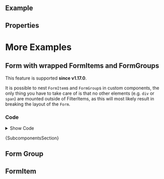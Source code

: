 
<Meta of={ComponentStories} />

<DocsHeader since="0.7.0" />

<br />

## Example

<Canvas of={ComponentStories.Default} />

## Properties

<ControlsWithNote of={ComponentStories.Default} />

# More Examples

## Form with wrapped FormItems and FormGroups

This feature is supported **since v1.17.0**.

It is possible to nest `FormItem`s and `FormGroup`s in custom components, the only thing you have to take care of is that no other elements (e.g. `div` or `span`) are mounted outside of FilterItems, as this will most likely result in breaking the layout of the `Form`.

<Canvas of={ComponentStories.FormWithCustomComponents} sourceState="none" />

### Code

<details>

<summary>Show Code</summary>

```jsx
const CustomComponent = ({ children }) => {
  return <>{children}</>;
};

const CustomComponent2 = () => {
  return (
    <CustomComponent>
      <FormGroup titleText="Group 1 inside custom component2">
        <CustomComponent>
          <FormItem label="FormItem 1 within group">
            <Input />
          </FormItem>
          <FormItem label="FormItem 2 within group">
            <Input />
          </FormItem>
        </CustomComponent>
      </FormGroup>
      <FormGroup titleText="Group 2 inside custom component2">
        <FormItem label="FormItem 1 within group">
          <Input />
        </FormItem>
        <FormItem label="FormItem 2 within group">
          <Input />
        </FormItem>
      </FormGroup>
    </CustomComponent>
  );
};

const FormComponent = (props) => {
  return (
    <Form {...props}>
      <FormItem label="Standalone FormItem">
        <Input />
      </FormItem>
      <FormGroup titleText="Standalone FormGroup">
        <FormItem label="Standalone FormItem within group">
          <Input />
        </FormItem>
        <FormItem label="Standalone FormItem within group">
          <Input />
        </FormItem>
      </FormGroup>
      <FormItem label="Standalone FormItem">
        <Input />
      </FormItem>
      <CustomComponent>
        <FormItem label="FormItem within custom component">
          <Input />
        </FormItem>
      </CustomComponent>
      <FormGroup titleText="Standalone FormGroup with custom component">
        <CustomComponent>
          <FormItem label="FormItem 1 within custom component">
            <Input />
          </FormItem>
          <FormItem label="FormItem 2 within custom component">
            <Input />
          </FormItem>
        </CustomComponent>
      </FormGroup>
      <CustomComponent>
        <FormGroup titleText="FormGroup within custom component">
          <FormItem label="FormItem 1 within group">
            <Input />
          </FormItem>
          <FormItem label="FormItem 2 within group">
            <Input />
          </FormItem>
        </FormGroup>
      </CustomComponent>
      <CustomComponent>
        <FormGroup titleText="Group 1 inside custom component">
          <CustomComponent>
            <FormItem label="FormItem 1 within group">
              <Input />
            </FormItem>
            <FormItem label="FormItem 2 within group">
              <Input />
            </FormItem>
          </CustomComponent>
        </FormGroup>
        <FormGroup titleText="Group 2 inside custom component">
          <FormItem label="FormItem 1 within group">
            <Input />
          </FormItem>
          <FormItem label="FormItem 2 within group">
            <Input />
          </FormItem>
        </FormGroup>
      </CustomComponent>
      <CustomComponent2 />
    </Form>
  );
};
```

</details>

<Markdown>{SubcomponentsSection}</Markdown>

## Form Group

<Description of={FormGroup} />

<ArgTypes of={FormGroup} />

## FormItem

<Description of={FormItem} />

<ArgTypes of={FormItem} />

<Footer />
